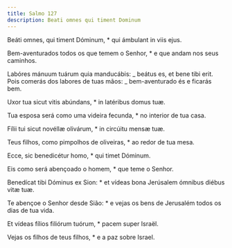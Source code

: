 ```yaml
---
title: Salmo 127
description: Beati omnes qui timent Dominum
---
```


<div class="side-by-side not-content">

Beáti omnes, qui timent Dóminum, \* qui ámbulant in viis ejus.

Bem-aventurados todos os que temem o Senhor, \* e que andam nos seus caminhos.

Labóres mánuum tuárum quia manducábis: _ beátus es, et bene tibi erit. Pois comerás dos labores de tuas mãos: _ bem-aventurado és e ficarás bem.

Uxor tua sicut vitis abúndans, \* in latéribus domus tuæ.

Tua esposa será como uma videira fecunda, \* no interior de tua casa.

Fílii tui sicut novéllæ olivárum, \* in circúitu mensæ tuæ.

Teus filhos, como pimpolhos de oliveiras, \* ao redor de tua mesa.

Ecce, sic benedicétur homo, \* qui timet Dóminum.

Eis como será abençoado o homem, \* que teme o Senhor.

Benedícat tibi Dóminus ex Sion: \* et vídeas bona Jerúsalem ómnibus diébus vitæ tuæ.

Te abençoe o Senhor desde Sião: \* e vejas os bens de Jerusalém todos os dias de tua vida.

Et vídeas fílios filiórum tuórum, \* pacem super Israël.

Vejas os filhos de teus filhos, \* e a paz sobre Israel.

</div>
